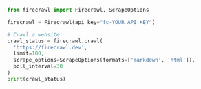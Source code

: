 ```python Python
from firecrawl import Firecrawl, ScrapeOptions

firecrawl = Firecrawl(api_key="fc-YOUR_API_KEY")

# Crawl a website:
crawl_status = firecrawl.crawl(
  'https://firecrawl.dev', 
  limit=100, 
  scrape_options=ScrapeOptions(formats=['markdown', 'html']),
  poll_interval=30
)
print(crawl_status)
```